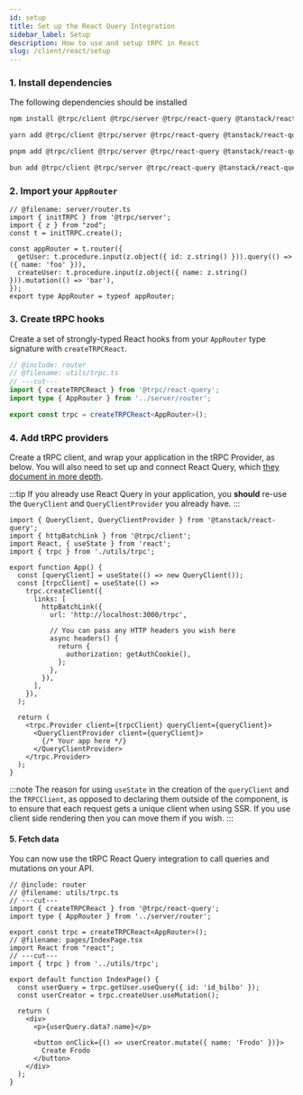 ```yaml
---
id: setup
title: Set up the React Query Integration
sidebar_label: Setup
description: How to use and setup tRPC in React
slug: /client/react/setup
---
```



### 1. Install dependencies

The following dependencies should be installed

<Tabs>
  <TabItem value="npm" label="npm" default>

```bash
npm install @trpc/client @trpc/server @trpc/react-query @tanstack/react-query@^4.0.0
```

  </TabItem>

  <TabItem value="yarn" label="yarn">

```bash
yarn add @trpc/client @trpc/server @trpc/react-query @tanstack/react-query@^4.0.0
```

  </TabItem>

  <TabItem value="pnpm" label="pnpm">

```bash
pnpm add @trpc/client @trpc/server @trpc/react-query @tanstack/react-query@^4.0.0
```

  </TabItem>

  <TabItem value="bun" label="bun">

```bash
bun add @trpc/client @trpc/server @trpc/react-query @tanstack/react-query@^4.0.0
```

  </TabItem>
</Tabs>

### 2. Import your `AppRouter`

```twoslash include router
// @filename: server/router.ts
import { initTRPC } from '@trpc/server';
import { z } from "zod";
const t = initTRPC.create();

const appRouter = t.router({
  getUser: t.procedure.input(z.object({ id: z.string() })).query(() => ({ name: 'foo' })),
  createUser: t.procedure.input(z.object({ name: z.string() })).mutation(() => 'bar'),
});
export type AppRouter = typeof appRouter;
```


<ImportAppRouter />

### 3. Create tRPC hooks

Create a set of strongly-typed React hooks from your `AppRouter` type signature with `createTRPCReact`.

```ts twoslash title='utils/trpc.ts'
// @include: router
// @filename: utils/trpc.ts
// ---cut---
import { createTRPCReact } from '@trpc/react-query';
import type { AppRouter } from '../server/router';

export const trpc = createTRPCReact<AppRouter>();
```

### 4. Add tRPC providers

Create a tRPC client, and wrap your application in the tRPC Provider, as below. You will also need to set up and connect React Query, which [they document in more depth](https://tanstack.com/query/latest/docs/react/quick-start).

:::tip
If you already use React Query in your application, you **should** re-use the `QueryClient` and `QueryClientProvider` you already have.
:::

```tsx title='App.tsx'
import { QueryClient, QueryClientProvider } from '@tanstack/react-query';
import { httpBatchLink } from '@trpc/client';
import React, { useState } from 'react';
import { trpc } from './utils/trpc';

export function App() {
  const [queryClient] = useState(() => new QueryClient());
  const [trpcClient] = useState(() =>
    trpc.createClient({
      links: [
        httpBatchLink({
          url: 'http://localhost:3000/trpc',

          // You can pass any HTTP headers you wish here
          async headers() {
            return {
              authorization: getAuthCookie(),
            };
          },
        }),
      ],
    }),
  );

  return (
    <trpc.Provider client={trpcClient} queryClient={queryClient}>
      <QueryClientProvider client={queryClient}>
        {/* Your app here */}
      </QueryClientProvider>
    </trpc.Provider>
  );
}
```

:::note
The reason for using `useState` in the creation of the `queryClient` and the `TRPCClient`, as opposed to declaring them outside of the component, is to ensure that each request gets a unique client when using SSR. If you use client side rendering then you can move them if you wish.
:::

#### 5. Fetch data

You can now use the tRPC React Query integration to call queries and mutations on your API.

```tsx twoslash title='pages/IndexPage.tsx'
// @include: router
// @filename: utils/trpc.ts
// ---cut---
import { createTRPCReact } from '@trpc/react-query';
import type { AppRouter } from '../server/router';

export const trpc = createTRPCReact<AppRouter>();
// @filename: pages/IndexPage.tsx
import React from "react";
// ---cut---
import { trpc } from '../utils/trpc';

export default function IndexPage() {
  const userQuery = trpc.getUser.useQuery({ id: 'id_bilbo' });
  const userCreator = trpc.createUser.useMutation();

  return (
    <div>
      <p>{userQuery.data?.name}</p>

      <button onClick={() => userCreator.mutate({ name: 'Frodo' })}>
        Create Frodo
      </button>
    </div>
  );
}
```

